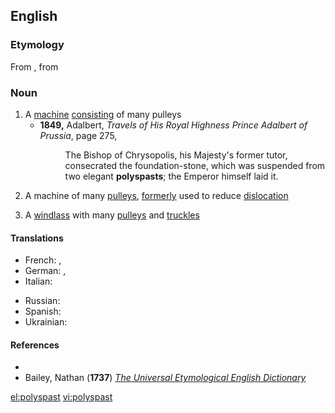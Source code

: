 ==English==

===Etymology===
From {{etyl|la|en}} {{term|polyspaston||hoisting-tackle with many pulleys|lang=la}}, from {{etyl|grc|en}} {{term|πολύσπαστον||compound pulley|tr=poluspaston|lang=grc|sc=polytonic}}

===Noun===
{{en-noun}}

# A [[machine]] [[consist]]ing of many pulleys
#* '''1849,''' Adalbert, ''Travels of His Royal Highness Prince Adalbert of Prussia'', page 275,
#*: The Bishop of Chrysopolis, his Majesty's former tutor, consecrated the foundation-stone, which was suspended from two elegant '''polyspasts'''; the Emperor himself laid it.
# {{context|surgical}} A machine of many [[pulley]]s, [[formerly]] used to reduce [[dislocation]]
# {{context|mechanics}} A [[windlass]] with many [[pulley|pulleys]] and [[truckle]]s

====Translations====
{{trans-top|machine consisting of many pulleys}}
* French: {{t+|fr|polyspaste|m}}, {{t+|fr|moufle|f}}
* German: {{t+|de|Flaschenzug|m}}, {{t-|de|Zugwerk|n}}
* Italian: {{t-|it|polispasto|m}}
{{trans-mid}}
* Russian: {{t+|ru|полиспаст}}
* Spanish: {{t-|es|polispasto|m}}
* Ukrainian: {{t-|uk|поліспаст}}
{{trans-bottom}}

====References====
* {{R:Webster 1913|polyspast}}
* Bailey, Nathan ('''1737''') [http://books.google.co.uk/books?id=VuYIAAAAQAAJ&printsec=frontcover&dq=polyspast+-webster+-webster%27s+-websters#PPT626,M1 ''The Universal Etymological English Dictionary'']

[[el:polyspast]]
[[vi:polyspast]]
